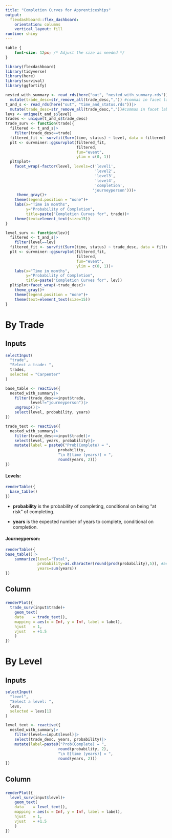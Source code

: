 ```yaml
---
title: "Completion Curves for Apprenticeships"
output: 
  flexdashboard::flex_dashboard:
    orientation: columns
    vertical_layout: fill
runtime: shiny
---
```


```css
table {
    font-size: 12px; /* Adjust the size as needed */
}
```

```r
library(flexdashboard)
library(tidyverse)
library(here)
library(survival)
library(ggfortify)

nested_with_summary <- read_rds(here("out", "nested_with_summary.rds"))|>
  mutate(trade_desc=str_remove_all(trade_desc,",")) #commas in facet labels screw up annotation
t_and_s <- read_rds(here("out", "time_and_status.rds"))|>
  mutate(trade_desc=str_remove_all(trade_desc,","))#commas in facet labels screw up annotation
levs <- unique(t_and_s$level)
trades <- unique(t_and_s$trade_desc)
trade_surv <- function(trade){
  filtered <- t_and_s|>
    filter(trade_desc==trade)
  filtered_fit <- survfit(Surv(time, status) ~ level, data = filtered)
  plt <- survminer::ggsurvplot(filtered_fit, 
                               filtered, 
                               fun="event", 
                               ylim = c(0, 1))
  plt$plot+
    facet_wrap(~factor(level, levels=c('level1', 
                                       'level2', 
                                       'level3', 
                                       'level4', 
                                       'completion', 
                                      'journeyperson')))+
     theme_gray()+
    theme(legend.position = "none")+
    labs(x="Time in months",
         y="Probability of Completion",
         title=paste("Completion Curves for", trade))+
    theme(text=element_text(size=15))
}

level_surv <- function(lev){
  filtered <- t_and_s|>
    filter(level==lev)
  filtered_fit <- survfit(Surv(time, status) ~ trade_desc, data = filtered)
  plt <- survminer::ggsurvplot(filtered_fit, 
                               filtered,
                               fun="event", 
                               ylim = c(0, 1))+
    labs(x="Time in months",
         y="Probability of Completion",
         title=paste("Completion Curves for", lev))
  plt$plot+facet_wrap(~trade_desc)+
    theme_gray()+
    theme(legend.position = "none")+
    theme(text=element_text(size=15))
}

```

# By Trade

## Inputs {.sidebar}

```r
selectInput(
  "trade",
  "Select a trade: ",
  trades,
  selected = "Carpenter"
)

base_table <- reactive({
  nested_with_summary|>
    filter(trade_desc==input$trade,
           level!="journeyperson")|>
    ungroup()|>
    select(level, probability, years)
})

trade_text <- reactive({
  nested_with_summary|>
    filter(trade_desc==input$trade)|>
    select(level, years, probability)|>
    mutate(label = paste0("Prob(Complete) = ", 
                       probability,
                       "\n E[time (years)] = ",
                       round(years, 2)))
})
```

#### Levels:

```r
renderTable({
  base_table()
})
```

- **probability** is the probability of completing, conditional on being "at risk" of completing.  

- **years** is the expected number of years to complete, conditional on completion.

#### Journeyperson:

```r
renderTable({
base_table()|>
    summarize(level="Total",
              probability=as.character(round(prod(probability),5)), #as.character to show all digits...
              years=sum(years))
})  
```

## Column

### 

```r
renderPlot({
  trade_surv(input$trade)+
    geom_text(
    data    = trade_text(),
    mapping = aes(x = Inf, y = Inf, label = label),
    hjust   = 1,
    vjust   = +1.5
    )
})
```

# By Level

## Inputs {.sidebar}

```r
selectInput(
  "level",
  "Select a level: ",
  levs,
  selected = levs[1]
)

level_text <- reactive({
  nested_with_summary|>
    filter(level==input$level)|>
    select(trade_desc, years, probability)|>
    mutate(label=paste0("Prob(Complete) = ", 
                       round(probability, 2),
                       "\n E[time (years)] = ",
                       round(years, 2)))
})
```

## Column

### 

```r
renderPlot({
  level_surv(input$level)+
    geom_text(
    data    = level_text(),
    mapping = aes(x = Inf, y = Inf, label = label),
    hjust   = 1,
    vjust   = +1.5
    )
})
```
